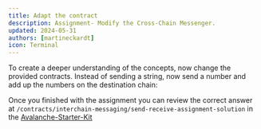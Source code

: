 ```yaml
---
title: Adapt the contract
description: Assignment- Modify the Cross-Chain Messenger.
updated: 2024-05-31
authors: [martineckardt]
icon: Terminal
---
```


To create a deeper understanding of the concepts, now change the provided contracts. Instead of sending a string, now send a number and add up the numbers on the destination chain:

Once you finished with the assignment you can review the correct answer at `/contracts/interchain-messaging/send-receive-assignment-solution` in the [Avalanche-Starter-Kit](https://github.com/ava-labs/avalanche-starter-kit)
